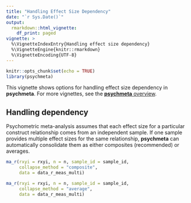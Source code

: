 ```yaml
---
title: "Handling Effect Size Dependency"
date: "`r Sys.Date()`"
output: 
  rmarkdown::html_vignette:
    df_print: paged
vignette: >
  %\VignetteIndexEntry{Handling effect size dependency}
  %\VignetteEngine{knitr::rmarkdown}
  %\VignetteEncoding{UTF-8}
---
```


```r
knitr::opts_chunk$set(echo = TRUE)
library(psychmeta)
```

This vignette shows options for handling effect size dependency in **psychmeta**.
For more vignettes, see the [**psychmeta** overview](overview.html).

## Handling dependency
Psychometric meta-analysis assumes that each effect size for a particular construct relationship comes from an independent sample. If one sample provides multiple effect sizes for the same relationship, **psychmeta** can automatically consolidate them as either composites (recommended) or averages.

```r
ma_r(rxyi = rxyi, n = n, sample_id = sample_id,
     collapse_method = "composite",
     data = data_r_meas_multi)

ma_r(rxyi = rxyi, n = n, sample_id = sample_id,
     collapse_method = "average",
     data = data_r_meas_multi)
```
